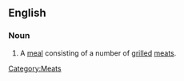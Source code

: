 ==English==
{{wikipedia}}
===Noun===
{{en-noun|sg=[[mixed]] [[grill]]}}

# A [[meal]] consisting of a number of [[grilled]] [[meats]].

[[Category:Meats]]